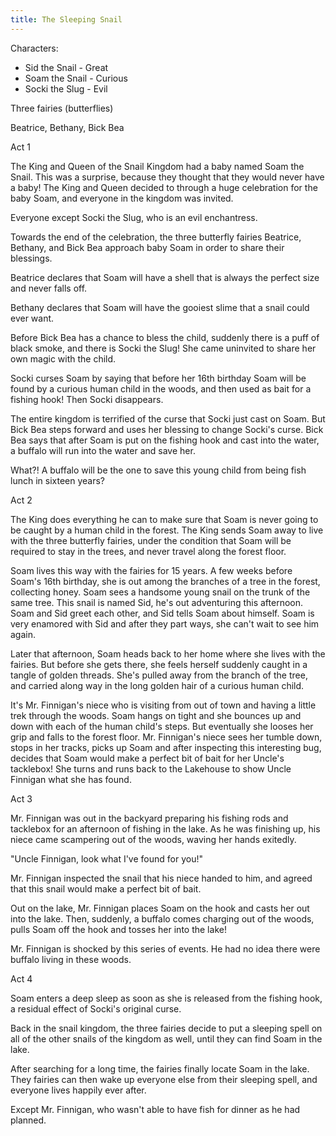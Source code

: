 ```yaml
---
title: The Sleeping Snail
---
```


Characters:

* Sid the Snail -  Great
* Soam the Snail - Curious
* Socki the Slug - Evil

Three fairies (butterflies)

Beatrice, Bethany, Bick Bea

Act 1

The King and Queen of the Snail Kingdom had a baby named Soam the Snail. This was a surprise, because they thought that they would never have a baby! The King and Queen decided to through a huge celebration for the baby Soam, and everyone in the kingdom was invited.

Everyone except Socki the Slug, who is an evil enchantress.

Towards the end of the celebration, the three butterfly fairies Beatrice, Bethany, and Bick Bea approach baby Soam in order to share their blessings.

Beatrice declares that Soam will have a shell that is always the perfect size and never falls off.

Bethany declares that Soam will have the gooiest slime that a snail could ever want.

Before Bick Bea has a chance to bless the child, suddenly there is a puff of black smoke, and there is Socki the Slug! She came uninvited to share her own magic with the child.

Socki curses Soam by saying that before her 16th birthday Soam will be found by a curious human child in the woods, and then used as bait for a fishing hook! Then Socki disappears.

The entire kingdom is terrified of the curse that Socki just cast on Soam.  But Bick Bea steps forward and uses her blessing to change Socki's curse.  Bick Bea says that after Soam is put on the fishing hook and cast into the water, a buffalo will run into the water and save her.

What?! A buffalo will be the one to save this young child from being fish lunch in sixteen years?

Act 2

The King does everything he can to make sure that Soam is never going to be caught by a human child in the forest.  The King sends Soam away to live with the three butterfly fairies, under the condition that Soam will be required to stay in the trees, and never travel along the forest floor.

Soam lives this way with the fairies for 15 years.  A few weeks before Soam's 16th birthday, she is out among the branches of a tree in the forest, collecting honey.  Soam sees a handsome young snail on the trunk of the same tree.  This snail is named Sid, he's out adventuring this afternoon.  Soam and Sid greet each other, and Sid tells Soam about himself.  Soam is very enamored with Sid and after they part ways, she can't wait to see him again.

Later that afternoon, Soam heads back to her home where she lives with the fairies. But before she gets there, she feels herself suddenly caught in a tangle of golden threads.  She's pulled away from the branch of the tree, and carried along way in the long golden hair of a curious human child.

It's Mr. Finnigan's niece who is visiting from out of town and having a little trek through the woods.  Soam hangs on tight and she bounces up and down with each of the human child's steps.  But eventually she looses her grip and falls to the forest floor.  Mr. Finnigan's niece sees her tumble down, stops in her tracks, picks up Soam and after inspecting this interesting bug, decides that Soam would make a perfect bit of bait for her Uncle's tacklebox!  She turns and runs back to the Lakehouse to show Uncle Finnigan what she has found.

Act 3

Mr. Finnigan was out in the backyard preparing his fishing rods and tacklebox for an afternoon of fishing in the lake.  As he was finishing up, his niece came scampering out of the woods, waving her hands exitedly.

"Uncle Finnigan, look what I've found for you!"

Mr. Finnigan inspected the snail that his niece handed to him, and agreed that this snail would make a perfect bit of bait.

Out on the lake, Mr. Finnigan places Soam on the hook and casts her out into the lake.  Then, suddenly, a buffalo comes charging out of the woods, pulls Soam off the hook and tosses her into the lake!

Mr. Finnigan is shocked by this series of events.  He had no idea there were buffalo living in these woods.

Act 4

Soam enters a deep sleep as soon as she is released from the fishing hook, a residual effect of Socki's original curse.

Back in the snail kingdom, the three fairies decide to put a sleeping spell on all of the other snails of the kingdom as well, until they can find Soam in the lake.

After searching for a long time, the fairies finally locate Soam in the lake. They fairies can then wake up everyone else from their sleeping spell, and everyone lives happily ever after.

Except Mr. Finnigan, who wasn't able to have fish for dinner as he had planned.
